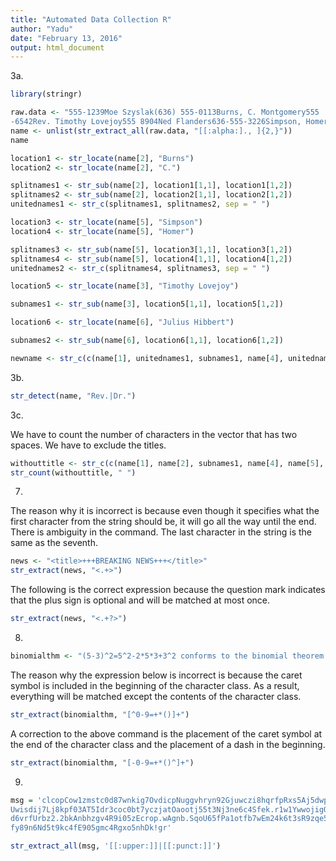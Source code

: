 ```yaml
---
title: "Automated Data Collection R"
author: "Yadu"
date: "February 13, 2016"
output: html_document
---
```

3a. 

```r
library(stringr)
```

```r
raw.data <- "555-1239Moe Szyslak(636) 555-0113Burns, C. Montgomery555
-6542Rev. Timothy Lovejoy555 8904Ned Flanders636-555-3226Simpson, Homer5553642Dr. Julius Hibbert"
name <- unlist(str_extract_all(raw.data, "[[:alpha:]., ]{2,}"))
name
```

```r
location1 <- str_locate(name[2], "Burns")
location2 <- str_locate(name[2], "C.")
```

```r
splitnames1 <- str_sub(name[2], location1[1,1], location1[1,2])
splitnames2 <- str_sub(name[2], location2[1,1], location2[1,2])
unitednames1 <- str_c(splitnames1, splitnames2, sep = " ")
```

```r
location3 <- str_locate(name[5], "Simpson")
location4 <- str_locate(name[5], "Homer")
```

```r
splitnames3 <- str_sub(name[5], location3[1,1], location3[1,2])
splitnames4 <- str_sub(name[5], location4[1,1], location4[1,2])
unitednames2 <- str_c(splitnames4, splitnames3, sep = " ")
```

```r
location5 <- str_locate(name[3], "Timothy Lovejoy")
```

```r
subnames1 <- str_sub(name[3], location5[1,1], location5[1,2])
```

```r
location6 <- str_locate(name[6], "Julius Hibbert")
```

```r
subnames2 <- str_sub(name[6], location6[1,1], location6[1,2])
```

```r
newname <- str_c(c(name[1], unitednames1, subnames1, name[4], unitednames2, subnames2))
```

3b.

```r
str_detect(name, "Rev.|Dr.")
```

3c.

We have to count the number of characters in the vector that has two spaces. We have to exclude the titles. 

```r
withouttitle <- str_c(c(name[1], name[2], subnames1, name[4], name[5], subnames2))
str_count(withouttitle, " ")
```

7.

The reason why it is incorrect is because even though it specifies what the first character from the string should be, it will go all the way until the end. There is ambiguity in the command. The last character in the string is the same as the seventh. 

```r
news <- "<title>+++BREAKING NEWS+++</title>"
str_extract(news, "<.+>")
```

The following is the correct expression because the question mark indicates that the plus sign is optional and will be matched at most once.  

```r
str_extract(news, "<.+?>")
```

8.

```r
binomialthm <- "(5-3)^2=5^2-2*5*3+3^2 conforms to the binomial theorem."
```

The reason why the expression below is incorrect is because the caret symbol is included in the beginning of the character class. As a result, everything will be matched except the contents of the character class.

```r
str_extract(binomialthm, "[^0-9=+*()]+")
```

A correction to the above command is the placement of the caret symbol at the end of the character class and the placement of a dash in the beginning.

```r
str_extract(binomialthm, "[-0-9=+*()^]+")
```

9.

```r
msg = 'clcopCow1zmstc0d87wnkig7OvdicpNuggvhryn92Gjuwczi8hqrfpRxs5Aj5dwpn0Tanwo
Uwisdij7Lj8kpf03AT5Idr3coc0bt7yczjatOaootj55t3Nj3ne6c4Sfek.r1w1YwwojigO
d6vrfUrbz2.2bkAnbhzgv4R9i05zEcrop.wAgnb.SqoU65fPa1otfb7wEm24k6t3sR9zqe5
fy89n6Nd5t9kc4fE905gmc4Rgxo5nhDk!gr'
```

```r
str_extract_all(msg, '[[:upper:]]|[[:punct:]]')
```